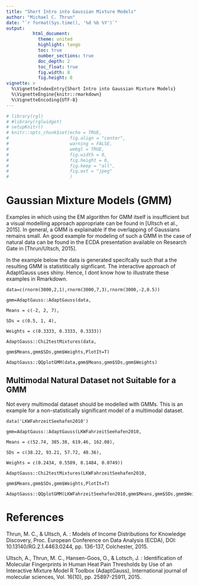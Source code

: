 ---
title: "Short Intro into Gaussian Mixture Models"
author: "Michael C. Thrun"
date: "`r format(Sys.time(), '%d %b %Y')`"
output: 
          html_document:
            theme: united
            highlight: tango 
            toc: true
            number_sections: true
            doc_depth: 2
            toc_float: true
            fig.width: 8
            fig.height: 8
vignette: >
  %\VignetteIndexEntry{Short Intro into Gaussian Mixture Models}
  %\VignetteEngine{knitr::rmarkdown}
  %\VignetteEncoding{UTF-8}
---
```{r setup, include=FALSE}
# library(rgl)
# #library(rglwidget)
# setupKnitr()
# knitr::opts_chunk$set(echo = TRUE,
#                       fig.align = "center",
#                       warning = FALSE,
#                       webgl = TRUE,
#                       fig.width = 8, 
#                       fig.height = 8,
#                       fig.keep = "all",
#                       fig.ext = "jpeg"
#                       )
```
# Gaussian Mixture Models (GMM)
Examples in which using the EM algorithm for GMM itself is insufficient but a visual modelling approach appropriate can be found in [Ultsch et al., 2015].
In general, a GMM is explainable if the overlapping of Gaussians remains small. An good example for modeling of such a GMM in the case of natural data can be found in the ECDA presentation available on Research Gate in [Thrun/Ultsch, 2015].

In the example below the data is generated specifcally such that a the resulting GMM is statistitically signficant.
The interactive approach of AdaptGauss uses shiny. Hence, I dont know how to illustrate these examples in Rmarkdown.

```{}
data=c(rnorm(3000,2,1),rnorm(3000,7,3),rnorm(3000,-2,0.5))

gmm=AdaptGauss::AdaptGauss(data,

Means = c(-2, 2, 7),

SDs = c(0.5, 1, 4),

Weights = c(0.3333, 0.3333, 0.3333))

AdaptGauss::Chi2testMixtures(data,

gmm$Means,gmm$SDs,gmm$Weights,PlotIt=T)

AdaptGauss::QQplotGMM(data,gmm$Means,gmm$SDs,gmm$Weights)
```

## Multimodal Natural Dataset not Suitable for a GMM 
Not every multimodal dataset should be modelled with GMMs.
This is an example for a non-statistically significant model of a multimodal dataset.

```{}
data('LKWFahrzeitSeehafen2010')

gmm=AdaptGauss::AdaptGauss(LKWFahrzeitSeehafen2010,

Means = c(52.74, 385.38, 619.46, 162.08),

SDs = c(38.22, 93.21, 57.72, 48.36),

Weights = c(0.2434, 0.5589, 0.1484, 0.0749))

AdaptGauss::Chi2testMixtures(LKWFahrzeitSeehafen2010,

gmm$Means,gmm$SDs,gmm$Weights,PlotIt=T)

AdaptGauss::QQplotGMM(LKWFahrzeitSeehafen2010,gmm$Means,gmm$SDs,gmm$Weights)

```

# References

Thrun, M. C., & Ultsch, A. : Models of Income Distributions for Knowledge Discovery, Proc. European Conference on Data Analysis (ECDA), DOI: 10.13140/RG.2.1.4463.0244, pp. 136-137, Colchester, 2015. 

Ultsch, A., Thrun, M. C., Hansen-Goos, O., & Lotsch, J. : Identification of Molecular Fingerprints in Human Heat Pain Thresholds by Use of an Interactive Mixture Model R Toolbox (AdaptGauss), International journal of molecular sciences, Vol. 16(10), pp. 25897-25911, 2015. 